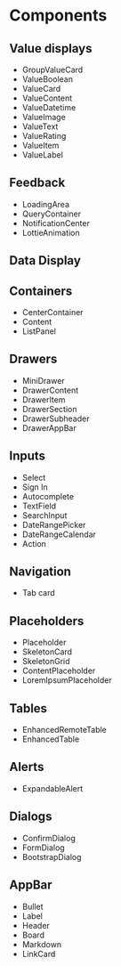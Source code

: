 
<Meta title="Components/Introduction" />

# Components

## Value displays

<ul>
  <li>
    <LinkTo kind="Components/Value displays/GroupValueCard">GroupValueCard</LinkTo>
  </li>
  <li>
    <LinkTo kind="Components/Value displays/ValueBoolean">ValueBoolean</LinkTo>
  </li>
  <li>
    <LinkTo kind="Components/Value displays/ValueCard">ValueCard</LinkTo>
  </li>
  <li>
    <LinkTo kind="Components/Value displays/ValueContent">ValueContent</LinkTo>
  </li>
  <li>
    <LinkTo kind="Components/Value displays/ValueDatetime">ValueDatetime</LinkTo>
  </li>
  <li>
    <LinkTo kind="Components/Value displays/ValueImage">ValueImage</LinkTo>
  </li>
  <li>
    <LinkTo kind="Components/Value displays/ValueText">ValueText</LinkTo>
  </li>
  <li>
    <LinkTo kind="Components/Value displays/ValueRating">ValueRating</LinkTo>
  </li>
  <li>
    <LinkTo kind="Components/Value displays/ValueItem">ValueItem</LinkTo>
  </li>
  <li>
    <LinkTo kind="Components/Value displays/ValueLabel">ValueLabel</LinkTo>
  </li>
</ul>

## Feedback

<ul>
  <li><LinkTo kind="Components/Feedback/LoadingArea">LoadingArea</LinkTo></li>
  <li><LinkTo kind="Components/Feedback/QueryContainer">QueryContainer</LinkTo></li>
  <li><LinkTo kind="Components/Feedback/NotificationCenter">NotificationCenter</LinkTo></li>
  <li><LinkTo kind="Components/Feedback/NotificationCenter">LottieAnimation</LinkTo></li>
</ul>

## Data Display
## Containers

<ul>
  <li><LinkTo kind="Components/Containers/CenterContainer">CenterContainer</LinkTo></li>
  <li><LinkTo kind="Components/Containers/Content">Content</LinkTo></li>
  <li><LinkTo kind="Components/Containers/ListPanel">ListPanel</LinkTo></li>
</ul>

## Drawers

<ul>
  <li><LinkTo kind="Components/Drawers/MiniDrawer">MiniDrawer</LinkTo></li>
  <li><LinkTo kind="Components/Drawers/DrawerContent">DrawerContent</LinkTo></li>
  <li><LinkTo kind="Components/Drawers/DrawerItem">DrawerItem</LinkTo></li>
  <li><LinkTo kind="Components/Drawers/DrawerSection">DrawerSection</LinkTo></li>
  <li><LinkTo kind="Components/Drawers/DrawerSubheader">DrawerSubheader</LinkTo></li>
  <li><LinkTo kind="Components/Drawers/DrawerAppBar">DrawerAppBar</LinkTo></li>
</ul>

## Inputs

<ul>
  <li><LinkTo kind="Components/Inputs/Select">Select</LinkTo></li>
  <li><LinkTo kind="Components/Inputs/Sign In">Sign In</LinkTo></li>
  <li><LinkTo kind="Components/Inputs/Autocomplete">Autocomplete</LinkTo></li>
  <li><LinkTo kind="Components/Inputs/TextField">TextField</LinkTo></li>
  <li><LinkTo kind="Components/Inputs/SearchInput">SearchInput</LinkTo></li>
  <li><LinkTo kind="Components/Inputs/DateRangePicker">DateRangePicker</LinkTo></li>
  <li><LinkTo kind="Components/Inputs/DateRangePicker">DateRangeCalendar</LinkTo></li>
  <li><LinkTo kind="Components/Inputs/Action">Action</LinkTo></li>
</ul>


## Navigation


<ul>
  <li><LinkTo kind="Components/Navigation/Tab card">Tab card</LinkTo></li>
</ul>

## Placeholders

<ul>
  <li><LinkTo kind="Components/Placeholders/Placeholder">Placeholder</LinkTo></li>
  <li><LinkTo kind="Components/Placeholders/SkeletonCard">SkeletonCard</LinkTo></li>
  <li><LinkTo kind="Components/Placeholders/SkeletonGrid">SkeletonGrid</LinkTo></li>
  <li><LinkTo kind="Components/Placeholders/ContentPlaceholder">ContentPlaceholder</LinkTo></li>
  <li><LinkTo kind="Components/Placeholders/LoremIpsumPlaceholder">LoremIpsumPlaceholder</LinkTo></li>
</ul>

## Tables
<ul>
  <li><LinkTo kind="Components/Tables/EnhancedRemoteTable">EnhancedRemoteTable</LinkTo></li>
  <li><LinkTo kind="Components/Tables/EnhancedTable">EnhancedTable</LinkTo></li>
</ul>

## Alerts

<ul>
  <li><LinkTo kind="Components/Alerts/ExpandableAlert">ExpandableAlert</LinkTo></li>
</ul>

## Dialogs

<ul>
  <li><LinkTo kind="Components/Dialogs/ConfirmDialog">ConfirmDialog</LinkTo></li>
  <li><LinkTo kind="Components/Dialogs/FormDialog">FormDialog</LinkTo></li>
  <li><LinkTo kind="Components/Dialogs/BootstrapDialog">BootstrapDialog</LinkTo></li>
</ul>

## AppBar


<ul>
  <li><LinkTo kind="Components/Data Display/Bullet">Bullet</LinkTo></li>
  <li><LinkTo kind="Components/Data Display/Label">Label</LinkTo></li>
  <li><LinkTo kind="Components/Data Display/Header">Header</LinkTo></li>
  <li><LinkTo kind="Components/Data Display/Board">Board</LinkTo></li>
  <li><LinkTo kind="Components/Data Display/Markdown">Markdown</LinkTo></li>
  <li><LinkTo kind="Components/Data Display/LinkCard">LinkCard</LinkTo></li>
</ul>